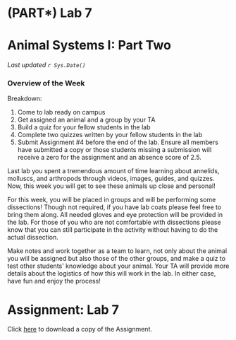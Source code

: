 # (PART\*) Lab 7 {-}

# Animal Systems I: Part Two {-}

*Last updated `r Sys.Date()`*

### Overview of the Week {-}

Breakdown:

1. Come to lab ready on campus
2. Get assigned an animal and a group by your TA
3. Build a quiz for your fellow students in the lab
4. Complete two quizzes written by your fellow students in the lab
5. Submit Assignment #4 before the end of the lab.  Ensure all members have submitted a copy or those students missing a submission will receive a zero for the assignment and an absence score of 2.5.

Last lab you spent a tremendous amount of time learning about annelids, molluscs, and arthropods through videos, images, guides, and quizzes.  Now, this week you will get to see these animals up close and personal!

For this week, you will be placed in groups and will be performing some dissections!  Though not required, if you have lab coats please feel free to bring them along.  All needed gloves and eye protection will be provided in the lab.  For those of you who are not comfortable with dissections please know that you can still participate in the activity without having to do the actual dissection.

Make notes and work together as a team to learn, not only about the animal you will be assigned but also those of the other groups, and make a quiz to test other students\' knowledge about your animal.  Your TA will provide more details about the logistics of how this will work in the lab.  In either case, have fun and enjoy the process!

# Assignment: Lab 7 {-}

Click [here](https://osf.io/download/qzndp) to download a copy of the Assignment.

